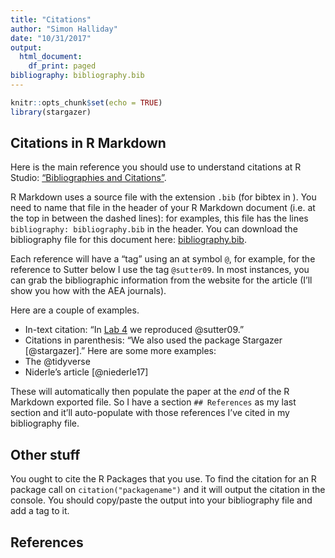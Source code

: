 ```yaml
---
title: "Citations"
author: "Simon Halliday"
date: "10/31/2017"
output:
  html_document:
    df_print: paged
bibliography: bibliography.bib
---
```


```r
knitr::opts_chunk$set(echo = TRUE)
library(stargazer)
```

## Citations in R Markdown 

Here is the main reference you should use to understand citations at R Studio: ["Bibliographies and Citations"](http://rmarkdown.rstudio.com/authoring_bibliographies_and_citations.html).

R Markdown uses a source file with the extension `.bib` (for bibtex in \LaTeX). 
You need to name that file in the header of your R Markdown document (i.e. at the top in between the dashed lines): for examples, this file has the lines `bibliography: bibliography.bib` in the header. 
You can download the bibliography file for this document here: [bibliography.bib](bibliography.bib). 

Each reference will have a "tag" using an at symbol `@`, for example, for the reference to Sutter below I use the tag `@sutter09`. 
In most instances, you can grab the bibliographic information from the website for the article (I'll show you how with the AEA journals). 

Here are a couple of examples. 

- In-text citation: "In [Lab 4](Lab4) we reproduced @sutter09."
- Citations in parenthesis: "We also used the package Stargazer [@stargazer]." 
Here are some more examples: 
- The @tidyverse
- Niderle's article [@niederle17]


These will automatically then populate the paper at the *end* of the R Markdown exported file. So I have a section `## References` as my last section and it'll auto-populate with those references I've cited in my bibliography file. 

## Other stuff

You ought to cite the R Packages that you use. 
To find the citation for an R package call on `citation("packagename")` and it will output the citation in the console. 
You should copy/paste the output into your bibliography file and add a tag to it. 


## References


